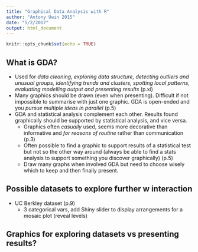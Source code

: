 ```yaml
---
title: "Graphical Data Analysis with R"
author: "Antony Uwin 2015"
date: "5/2/2017"
output: html_document
---
```


```r
knitr::opts_chunk$set(echo = TRUE)
```

## What is GDA?
- Used for *data cleaning, exploring data structure, detecting outliers and unusual groups, identifying trends and clusters, spotting local patterns, evaluating modelling output and presenting results* (p.xi) 
- Many graphics should be drawn (even when presenting). Difficult if not impossible to summarise with just one graphic. GDA is open-ended and you *pursue multiple ideas in parallel* (p.5)
- GDA and statistical analysis complement each other. Results found graphically should be supported by statistical analysis, and vice versa.
    + Graphics often *casually* used, seems more decorative than informative and *for reasons of routine* rather than communication (p.3)
    + Often possible to find a graphic to support results of a statistical test but not so the other way around (always be able to find a stats analysis to support something you discover graphically) (p.5)
    + Draw many graphs when involved GDA but need to choose wisely which to keep and then finally present.
    
## Possible datasets to explore further w interaction
- UC Berkley dataset (p.9)
    + 3 categorical vars, add Shiny slider to display arrangements for a mosaic plot (reveal levels)

## Graphics for exploring datasets vs presenting results?